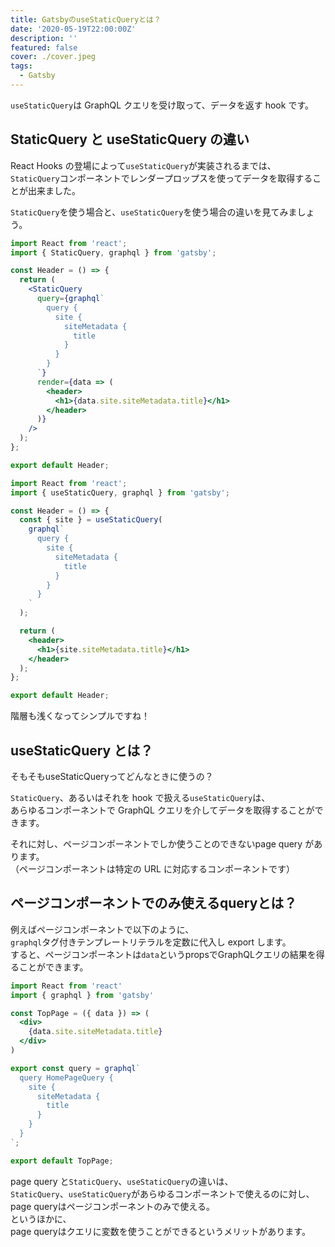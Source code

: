 ```yaml
---
title: GatsbyのuseStaticQueryとは？
date: '2020-05-19T22:00:00Z'
description: ''
featured: false
cover: ./cover.jpeg
tags:
  - Gatsby
---
```



`useStaticQuery`は GraphQL クエリを受け取って、データを返す hook です。

## StaticQuery と useStaticQuery の違い

React Hooks の登場によって`useStaticQuery`が実装されるまでは、  
`StaticQuery`コンポーネントでレンダープロップスを使ってデータを取得することが出来ました。

`StaticQuery`を使う場合と、`useStaticQuery`を使う場合の違いを見てみましょう。

```jsx title=StaticQuryを使う場合
import React from 'react';
import { StaticQuery, graphql } from 'gatsby';

const Header = () => {
  return (
    <StaticQuery
      query={graphql`
        query {
          site {
            siteMetadata {
              title
            }
          }
        }
      `}
      render={data => (
        <header>
          <h1>{data.site.siteMetadata.title}</h1>
        </header>
      )}
    />
  );
};

export default Header;
```

```jsx title=useStaticQueryを使う場合
import React from 'react';
import { useStaticQuery, graphql } from 'gatsby';

const Header = () => {
  const { site } = useStaticQuery(
    graphql`
      query {
        site {
          siteMetadata {
            title
          }
        }
      }
    `
  );

  return (
    <header>
      <h1>{site.siteMetadata.title}</h1>
    </header>
  );
};

export default Header;
```

<Callout emoji='😄'>階層も浅くなってシンプルですね！</Callout>

## useStaticQuery とは？

<Callout emoji='🤔'>
  そもそも<InlineCode>useStaticQuery</InlineCode>ってどんなときに使うの？
</Callout>

`StaticQuery`、あるいはそれを hook で扱える`useStaticQuery`は、  
あらゆるコンポーネントで GraphQL クエリを介してデータを取得することができます。

それに対し、ページコンポーネントでしか使うことのできないpage query があります。  
（ページコンポーネントは特定の URL に対応するコンポーネントです）

## ページコンポーネントでのみ使えるqueryとは？

例えばページコンポーネントで以下のように、  
`graphql`タグ付きテンプレートリテラルを定数に代入し export します。  
すると、ページコンポーネントは`data`というpropsでGraphQLクエリの結果を得ることができます。

```jsx title=src/pages/index.jsx
import React from 'react'
import { graphql } from 'gatsby'

const TopPage = ({ data }) => (
  <div>
    {data.site.siteMetadata.title}
  </div>
)

export const query = graphql`
  query HomePageQuery {
    site {
      siteMetadata {
        title
      }
    }
  }
`;

export default TopPage;
```

page query と`StaticQuery`、`useStaticQuery`の違いは、  
`StaticQuery`、`useStaticQuery`があらゆるコンポーネントで使えるのに対し、page queryはページコンポーネントのみで使える。  
というほかに、  
page queryはクエリに変数を使うことができるというメリットがあります。
